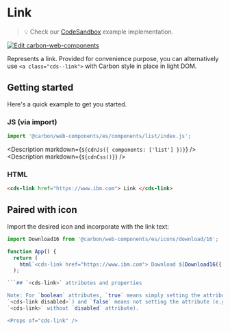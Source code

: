 
# Link

> 💡 Check our
> [CodeSandbox](https://codesandbox.io/s/github/carbon-design-system/carbon-for-ibm-dotcom/tree/main/packages/carbon-web-components/examples/codesandbox/basic/components/link)
> example implementation.

[![Edit carbon-web-components](https://codesandbox.io/static/img/play-codesandbox.svg)](https://codesandbox.io/s/github/carbon-design-system/carbon-for-ibm-dotcom/tree/main/packages/carbon-web-components/examples/codesandbox/basic/components/link)

Represents a link. Provided for convenience purpose, you can alternatively use
`<a class="cds--link">` with Carbon style in place in light DOM.

## Getting started

Here's a quick example to get you started.

### JS (via import)

```javascript
import '@carbon/web-components/es/components/list/index.js';
```

<Description markdown={`${cdnJs({ components: ['list'] })}`} />
<Description markdown={`${cdnCss()}`} />

### HTML

```html
<cds-link href="https://www.ibm.com"> Link </cds-link>
```

## Paired with icon

Import the desired icon and incorporate with the link text:

````javascript
import Download16 from '@carbon/web-components/es/icons/download/16';

function App() {
  return (
    html`<cds-link href="https://www.ibm.com"> Download ${Download16({ slot: 'icon' })}</cds-link>`
  );

```## `<cds-link>` attributes and properties

Note: For `boolean` attributes, `true` means simply setting the attribute (e.g.
`<cds-link disabled>`) and `false` means not setting the attribute (e.g.
`<cds-link>` without `disabled` attribute).

<Props of="cds-link" />
````
